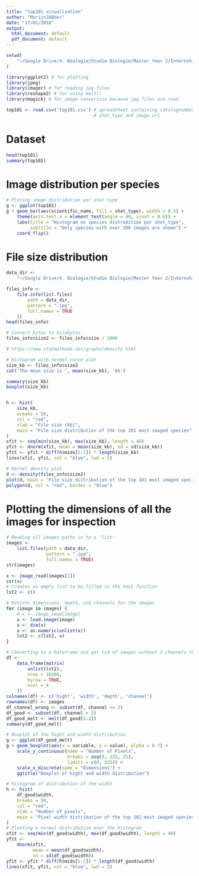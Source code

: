 ```yaml
---
title: "top101 visualization"
author: "MarijnJABoer"
date: "17/01/2018"
output:
  html_document: default
  pdf_document: default
---
```


```r
setwd(
    "~/Google Drive/4. Biologie/Studie Biologie/Master Year 2/Internship CNN/8. FormicID/FormicID/stat/top101"
)

library(ggplot2) # for plotting
library(jpeg)
library(imager) # for reading jpg files
library(reshape2) # for using melt()
library(magick) # for image conversion because jpg files are read

top101 <- read.csv('top101.csv') # spreadsheat containing catalognumber, scientific name, 
                                 # shot_type and image url
```

# Dataset

```r
head(top101)
summary(top101)
```

# Image distribution per species


```r
# Ploting image distribution per shot type
g <- ggplot(top101)
g + geom_bar(aes(scientific_name, fill = shot_type), width = 0.5) +
    theme(axis.text.x = element_text(angle = 90, vjust = 0.6)) +
    labs(title = "Histogram on species distrubition per shot_type",
         subtitle = "Only species with over 300 images are shown") +
    coord_flip()
```

# File size distribution 
```r
data_dir <-
    "~/Google Drive/4. Biologie/Studie Biologie/Master Year 2/Internship CNN/8. FormicID/FormicID/data/2018-01-17_top101-images"

files_info <-
    file.info(list.files(
        path = data_dir,
        pattern = ".jpg",
        full.names = TRUE
    ))
head(files_info)

# Convert bytes to kilobytes
files_info$size2 <- files_info$size / 1000

# https://www.statmethods.net/graphs/density.html

# Histogram with normal curve plot
size_kb <- files_info$size2
cat('The mean size is ', mean(size_kb), 'kb')

summary(size_kb)
boxplot(size_kb)


h <- hist(
    size_kb,
    breaks = 50,
    col = "red",
    xlab = "File size (kb)",
    main = "File size distribution of the top 101 most imaged species"
)
xfit <- seq(min(size_kb), max(size_kb), length = 40)
yfit <- dnorm(xfit, mean = mean(size_kb), sd = sd(size_kb))
yfit <- yfit * diff(h$mids[1:2]) * length(size_kb)
lines(xfit, yfit, col = "blue", lwd = 2)

# Kernel density plot
d <- density(files_info$size2)
plot(d, main = "File size distribution of the top 101 most imaged species")
polygon(d, col = "red", border = "blue")

```

# Plotting the dimensions of all the images for inspection

```r
# Reading all images paths in to a 'list'
images <-
    list.files(path = data_dir,
               pattern = ".jpg",
               full.names = TRUE)
str(images)

x <- image_read(images[1])
str(x)
# Creates an empty list to be filled in the next function
lst2 <- c()

# Returns dimensions, depth, and channels for the images
for (image in images) {
    # x <- image_read(image)
    x <- load.image(image)
    x <- dim(x)
    x <- as.numeric(unlist(x))
    lst2 <- c(lst2, x)
}

# Converting to a Dataframe and get rid of images without 3 channels (RGB)
df <-
    data.frame(matrix(
        unlist(lst2),
        nrow = 10204,
        byrow = TRUE,
        ncol = 4
    ))
colnames(df) <- c('hight', 'width', 'depth', 'channel')
rownames(df) <- images
df_channel_wrong <- subset(df, channel <= 2)
df_good <- subset(df, channel > 2)
df_good_melt <- melt(df_good[1:2])
summary(df_good_melt)

# Boxplot of the hight and width distribution
g <- ggplot(df_good_melt)
g + geom_boxplot(aes(x = variable, y = value), alpha = 0.7) +
    scale_y_continuous(name = "Number of Pixels",
                       breaks = seq(0, 225, 25),
                       limits = c(0, 225)) +
    scale_x_discrete(name = "Dimensions") +
    ggtitle("Boxplot of hight and width distribution")

# histogram of distribution of the width
h <- hist(
    df_good$width,
    breaks = 50,
    col = "red",
    xlab = "Number of pixels",
    main = "Pixel width distribution of the top 101 most imaged species"
)
# Plotting a normal distribution over the histogram
xfit <- seq(min(df_good$width), max(df_good$width), length = 40)
yfit <-
    dnorm(xfit,
          mean = mean(df_good$width),
          sd = sd(df_good$width))
yfit <- yfit * diff(h$mids[1:2]) * length(df_good$width)
lines(xfit, yfit, col = "blue", lwd = 2)
```


